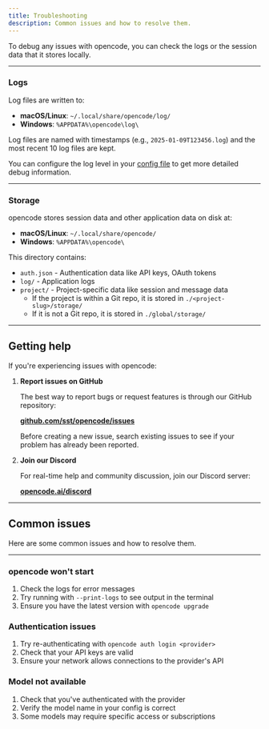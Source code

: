 ```yaml
---
title: Troubleshooting
description: Common issues and how to resolve them.
---
```


To debug any issues with opencode, you can check the logs or the session data
that it stores locally.

---

### Logs

Log files are written to:

- **macOS/Linux**: `~/.local/share/opencode/log/`
- **Windows**: `%APPDATA%\opencode\log\`

Log files are named with timestamps (e.g., `2025-01-09T123456.log`) and the most recent 10 log files are kept.

You can configure the log level in your [config file](/docs/config#logging) to get more detailed debug information.

---

### Storage

opencode stores session data and other application data on disk at:

- **macOS/Linux**: `~/.local/share/opencode/`
- **Windows**: `%APPDATA%\opencode\`

This directory contains:

- `auth.json` - Authentication data like API keys, OAuth tokens
- `log/` - Application logs
- `project/` - Project-specific data like session and message data
  - If the project is within a Git repo, it is stored in `./<project-slug>/storage/`
  - If it is not a Git repo, it is stored in `./global/storage/`

---

## Getting help

If you're experiencing issues with opencode:

1. **Report issues on GitHub**
   
   The best way to report bugs or request features is through our GitHub repository:
   
   [**github.com/sst/opencode/issues**](https://github.com/sst/opencode/issues)
   
   Before creating a new issue, search existing issues to see if your problem has already been reported.

2. **Join our Discord**

   For real-time help and community discussion, join our Discord server:
   
   [**opencode.ai/discord**](https://opencode.ai/discord)

---

## Common issues

Here are some common issues and how to resolve them.

---

### opencode won't start

1. Check the logs for error messages
2. Try running with `--print-logs` to see output in the terminal
3. Ensure you have the latest version with `opencode upgrade`

### Authentication issues

1. Try re-authenticating with `opencode auth login <provider>`
2. Check that your API keys are valid
3. Ensure your network allows connections to the provider's API

### Model not available

1. Check that you've authenticated with the provider
2. Verify the model name in your config is correct
3. Some models may require specific access or subscriptions
